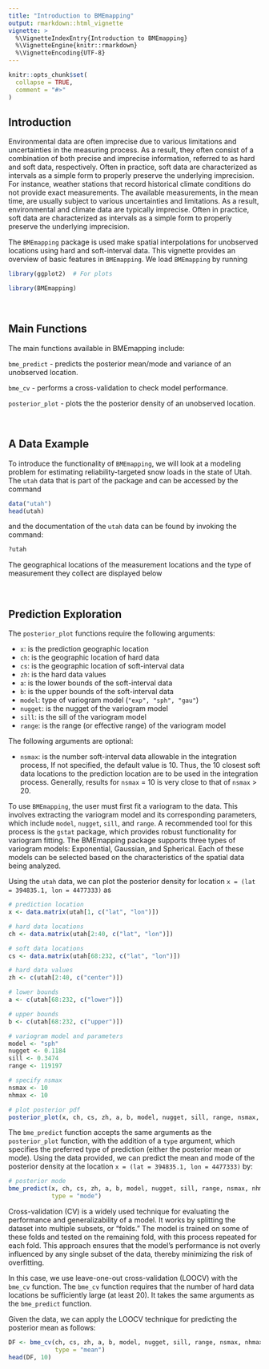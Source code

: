```yaml
---
title: "Introduction to BMEmapping"
output: rmarkdown::html_vignette
vignette: >
  %\VignetteIndexEntry{Introduction to BMEmapping}
  %\VignetteEngine{knitr::rmarkdown}
  %\VignetteEncoding{UTF-8}
---
```


```r
knitr::opts_chunk$set(
  collapse = TRUE,
  comment = "#>"
)
```

## Introduction

Environmental data are often imprecise due to various limitations and uncertainties in the measuring process. As a result, they often consist of a combination of both precise and imprecise information, referred to as hard and soft data, respectively. Often in practice, soft data are characterized as intervals as a simple form to properly preserve the underlying imprecision. For instance, weather stations that record historical climate conditions do not provide exact measurements. The available measurements, in the mean time, are usually subject to various uncertainties and limitations. As a result, environmental and climate data are typically imprecise. Often in practice, soft data are characterized as intervals as a simple form to properly preserve the underlying imprecision. 

The `BMEmapping` package is used make spatial interpolations for unobserved locations using hard and soft-interval data. This vignette provides an overview of basic features in `BMEmapping`. We load `BMEmapping` by running

```r
library(ggplot2)  # For plots

library(BMEmapping)
```


$~$

## Main Functions

The main functions available in BMEmapping include:

`bme_predict` - predicts the posterior mean/mode and variance of an unobserved location.

`bme_cv` - performs a cross-validation to check model performance.

`posterior_plot` - plots the the posterior density of an unobserved location.


$~$

## A Data Example

To introduce the functionality of `BMEmapping`, we will look at a modeling problem for estimating reliability-targeted snow loads in the state of Utah. The `utah` data that is part of the package and can be accessed by the command

```r
data("utah")
head(utah)
```

and the documentation of the `utah` data can be found by invoking the command:

```r
?utah
```


The geographical locations of the measurement locations and the type of measurement they collect are displayed below



$~$
  
## Prediction Exploration
  
The `posterior_plot` functions require the following arguments:
  
* `x`: is the prediction geographic location
* `ch`: is the geographic location of hard data
* `cs`: is the geographic location of soft-interval data
* `zh`: is the hard data values
* `a`: is the lower bounds of the soft-interval data 
* `b`: is the upper bounds of the soft-interval data 
* `model`: type of variogram model (`"exp", "sph", "gau"`)
* `nugget`: is the nugget of the variogram model
* `sill`: is the sill of the variogram model 
* `range`: is the range (or effective range) of the variogram model 

The following arguments are optional:
  
* `nsmax`: is the number soft-interval data allowable in the integration process, If not specified, the default value is 10. Thus, the 10 closest soft data locations to the prediction location are to be used in the integration process. Generally, results for `nsmax` = 10 is very close to that of `nsmax` > 20.

To use `BMEmapping`, the user must first fit a variogram to the data. This involves extracting the variogram model and its corresponding parameters, which include `model`, `nugget`, `sill`, and `range`. A recommended tool for this process is the `gstat` package, which provides robust functionality for variogram fitting. The BMEmapping package supports three types of variogram models: Exponential, Gaussian, and Spherical. Each of these models can be selected based on the characteristics of the spatial data being analyzed.

Using the `utah` data, we can plot the posterior density for location `x = (lat = 394835.1, lon = 4477333)` as

```r
# prediction location
x <- data.matrix(utah[1, c("lat", "lon")]) 

# hard data locations
ch <- data.matrix(utah[2:40, c("lat", "lon")]) 

# soft data locations
cs <- data.matrix(utah[68:232, c("lat", "lon")])  

# hard data values
zh <- c(utah[2:40, c("center")])

# lower bounds
a <- c(utah[68:232, c("lower")]) 

# upper bounds
b <- c(utah[68:232, c("upper")]) 

# variogram model and parameters
model <- "sph"
nugget <- 0.1184
sill <- 0.3474
range <- 119197

# specify nsmax
nsmax <- 10
nhmax <- 10

# plot posterior pdf
posterior_plot(x, ch, cs, zh, a, b, model, nugget, sill, range, nsmax, nhmax)
```


The `bme_predict` function accepts the same arguments as the `posterior_plot` function, with the addition of a `type` argument, which specifies the preferred type of prediction (either the posterior mean or mode). Using the data provided, we can predict the mean and mode of the posterior density at the location `x = (lat = 394835.1, lon = 4477333)` by:

```r
# posterior mode
bme_predict(x, ch, cs, zh, a, b, model, nugget, sill, range, nsmax, nhmax, 
            type = "mode")
```


Cross-validation (CV) is a widely used technique for evaluating the performance and generalizability of a model. It works by splitting the dataset into multiple subsets, or "folds." The model is trained on some of these folds and tested on the remaining fold, with this process repeated for each fold. This approach ensures that the model's performance is not overly influenced by any single subset of the data, thereby minimizing the risk of overfitting.

In this case, we use leave-one-out cross-validation (LOOCV) with the `bme_cv` function. The `bme_cv` function requires that the number of hard data locations be sufficiently large (at least 20). It takes the same arguments as the `bme_predict` function.

Given the data, we can apply the LOOCV technique for predicting the posterior mean as follows:

```r
DF <- bme_cv(ch, cs, zh, a, b, model, nugget, sill, range, nsmax, nhmax, 
             type = "mean")
head(DF, 10)
```



